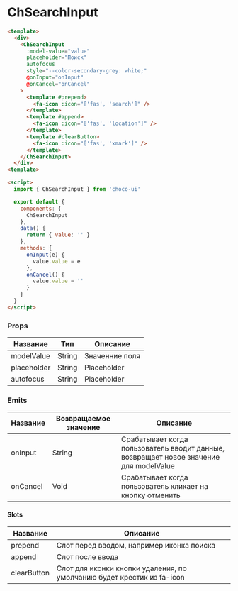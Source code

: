 
<Meta title="ChSearchInput/README" component/>

# ChSearchInput

```html
<template>
  <div>
    <ChSearchInput 
      :model-value="value" 
      placeholder="Поиск"
      autofocus
      style="--color-secondary-grey: white;" 
      @onInput="onInput"
      @onCancel="onCancel"
    >
      <template #prepend>
        <fa-icon :icon="['fas', 'search']" />
      </template>
      <template #append>
        <fa-icon :icon="['fas', 'location']" />
      </template>
      <template #clearButton>
        <fa-icon :icon="['fas', 'xmark']" />
      </template>
    </ChSearchInput>
  </div>
<template>

<script>
  import { ChSearchInput } from 'choco-ui'

  export default {
    components: {
      ChSearchInput
    },
    data() {
      return { value: '' }
    },
    methods: {
      onInput(e) {
        value.value = e
      },
      onCancel() {
        value.value = ''
      }
    }
  }
</script>
```

### Props
| Название      | Тип                  | Описание                                                             |
|---------------|----------------------|----------------------------------------------------------------------|
| modelValue    | String               | Значенние поля                                                       |
| placeholder   | String               | Placeholder                                                          |
| autofocus     | String               | Placeholder                                                          |

### Emits

| Название      | Возвращаемое значение | Описание                                                                                   |
|---------------|-----------------------|--------------------------------------------------------------------------------------------|
| onInput       | String                | Срабатывает когда пользователь вводит данные, возвращает новое значение для modelValue     |
| onCancel      | Void                  | Срабатывает когда пользователь кликает на кнопку отменить                                  |


#### Slots

| Название          | Описание                                                                                                                     |
|-------------------|-------------------------------------------------------------------------|
| prepend           | Слот перед вводом, например иконка поиска                               |
| append            | Слот после ввода                                                        |
| clearButton       | Слот для иконки кнопки удаления, по умолчанию будет крестик из fa-icon  |



